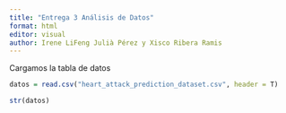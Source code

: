 ```yaml
---
title: "Entrega 3 Análisis de Datos"
format: html
editor: visual
author: Irene LiFeng Julià Pérez y Xisco Ribera Ramis
---
```



Cargamos la tabla de datos

```r
datos = read.csv("heart_attack_prediction_dataset.csv", header = T)

str(datos)
```

